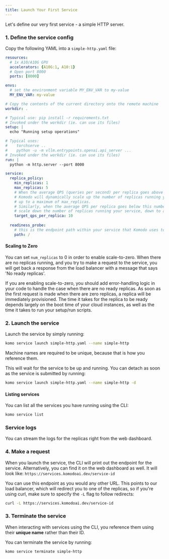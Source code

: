 ```yaml
---
title: Launch Your First Service
---
```


Let's define our very first service - a simple HTTP server.

### 1. Define the service config

Copy the following YAML into a `simple-http.yaml` file:
```yaml
resources:
  # 1x A10/A10G GPU
  accelerators: {A10G:1, A10:1}
  # Open port 8000
  ports: [8000]

envs:
  # set the environment variable MY_ENV_VAR to my-value
  MY_ENV_VAR: my-value

# Copy the contents of the current directory onto the remote machine
workdir: .

# Typical use: pip install -r requirements.txt
# Invoked under the workdir (ie. can use its files)
setup: |
  echo "Running setup operations"

# Typical uses:
#    torchserve ..
#    python -u -m vllm.entrypoints.openai.api_server ...
# Invoked under the workdir (ie. can use its files)
run: |
  python -m http.server --port 8000

service:
  replica_policy:
    min_replicas: 1
    max_replicas: 5
    # When the average QPS (queries per second) per replica goes above this number,
    # Komodo will dynamically scale up the number of replicas running your service,
    # up to a maximum of max_replicas.
    # Similarly, when the average QPS per replica goes below this number, Komodo will
    # scale down the number of replicas running your service, down to a minimum of min_replicas.
    target_qps_per_replica: 10
  
  readiness_probe:
    # this is the endpoint path within your service that Komodo uses to check if your service is running
    path: /
```

#### Scaling to Zero

You can set `num_replicas` to 0 in order to enable scale-to-zero. When there are no replicas running, and you try
to make a request to the service, you will get back a response from the load balancer with a message that says 'No ready replicas'.


If you are enabling scale-to-zero, you should add error-handling logic in your code to handle the case when there are no ready replicas.
As soon as the first request is made when there are zero replicas, a replica will be immediately provisioned. The time it takes for the replica
to be ready depends largely on the boot time of your cloud instances, as well as the time it takes to run your setup/run scripts.

### 2. Launch the service

Launch the service by simply running:

```bash
komo service launch simple-http.yaml --name simple-http
```

<Note>Machine names are required to be unique, because that is how you reference them.</Note>

This will wait for the service to be up and running. You can detach as soon as the service is submitted by running:

```bash
komo service launch simple-http.yaml --name simple-http -d
```

#### Listing services

You can list all the services you have running using the CLI:

```bash
komo service list
```

### Service logs

You can stream the logs for the replicas right from the web dashboard.

### 4. Make a request

When you launch the service, the CLI will print out the endpoint for the service. Alternatively, you can find it on the web dashboard as well.
It will look like: `https://services.komodoai.dev/service-id`

You can use this endpoint as you would any other URL. This points to our load balancer, which will redirect you to one of the replicas,
so if you're using curl, make sure to specify the `-L` flag to follow redirects:

```bash
curl -L https://services.komodoai.dev/service-id
```

### 3. Terminate the service

<Note>When interacting with services using the CLI, you reference them using their **unique name** rather than their ID.</Note>

You can terminate the service by running:

```bash
komo service terminate simple-http
```